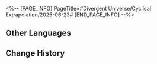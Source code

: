 <%-- [PAGE_INFO]
PageTitle=#Divergent Universe/Cyclical Extrapolation/2025-06-23#
[END_PAGE_INFO] --%>
{{Event
|name              = Cyclical Extrapolation: Adrift In Sea of Souls
|image             = Event Cyclical Extrapolation Adrift In Sea of Souls.png
|type              = Cyclical Extrapolation
|time_known        = yes
|time_start        = 2025-06-23 04:00:00
|time_end          = 2025-06-30 03:59:59
}}

{{Cyclical Extrapolation
|boons      = Endless Feasting
|curios     = Automated Experience
|equations  = Nether Longship;; Ominous Flamespirit;; Fang of Dying Sun
|trailblaze = '''Mirage In The Water'''<br />Obtain some Blessings of Nihility
|rewards    = Relic Remains*30; Lost Crystal*3
|boss_1_1   = Voidranger: Trampler; Decaying Shadow; Dreamjolt Troupe's Sweet Gorilla; "Tomorrow in Harmonious Chords"; "Present Inebriated in Revelry"
|boss_1_2   = Automaton Grizzly (Bug); Frigid Prowler (Bug); Disciples of Sanctus Medicus: Shape Shifter (Bug); Aurumaton Gatekeeper (Bug); Senior Staff: Team Leader (Bug); Dreamjolt Troupe's Beyond Overcooked (Bug); Dreamjolt Troupe's Sweet Gorilla (Bug); "Past Confined and Caged" (Bug); Memory Zone Meme "Shell of Faded Rage" (Bug); Howling Casket (Bug); Furiae Praetor (Bug)
|boss_2_1   = Voidranger: Trampler (Bug); Decaying Shadow (Bug); Dreamjolt Troupe's Sweet Gorilla (Bug); "Tomorrow in Harmonious Chords" (Bug); "Present Inebriated in Revelry" (Bug)
|boss_2_2   = Svarog (Complete); Abundant Ebon Deer (Complete); Swarm: True Sting (Complete); Argenti (Complete)
|boss_3     = Borisin Warhead: Hoolay (Complete)
|rules      = You will not obtain Equations after achieving victory in "Boss" Domains; Obtain this week's Preset Constructs upon entering the First Plane
|root       = Divergent Universe: Protean Hero
}}

==Other Languages==
{{Other Languages
|en   = Cyclical Extrapolation: Adrift In Sea of Souls
|zhs  = 周期演算：冥海飘摇
|zht  = 週期演算：冥海飄搖
|ja   = 周期演算：揺らめく冥海
|ko   = 주기 연산: 넘실대는 저승의 바다
|es   = Cálculo periódico: A la deriva en el mar Estigio
|fr   = Calcul cyclique&nbsp;: À la dérive dans la Rivière des âmes
|ru   = Цикличное вычисление: Качание на волнах моря душ
|th   = การคำนวณแบบรอบ: ทะเลอนธการลอยล่อง
|vi   = Ngoại Suy Chu Kỳ: Phiêu Du Biển Âm Ty
|de   = Zyklische Berechnung: Im Meer der Seelen treibend
|id   = Kalkulasi Siklus: Terombang-ambing di Lautan Jiwa
|pt   = Extrapolação Cíclica: À Deriva no Mar das Almas
}}

==Change History==
{{Change History|3.3}}